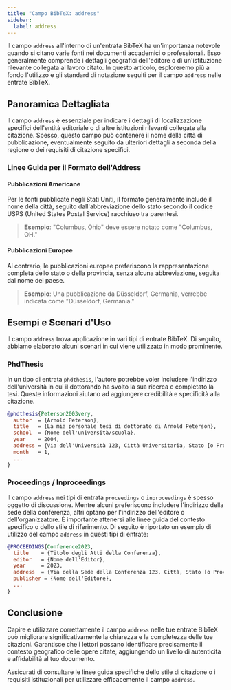 ```yaml
---
title: "Campo BibTeX: address"
sidebar:
  label: address
---
```



Il campo `address` all'interno di un'entrata BibTeX ha un'importanza notevole quando si citano varie fonti nei documenti accademici o professionali. Esso generalmente comprende i dettagli geografici dell'editore o di un'istituzione rilevante collegata al lavoro citato. In questo articolo, esploreremo più a fondo l'utilizzo e gli standard di notazione seguiti per il campo `address` nelle entrate BibTeX.

<CiteDrive />

## Panoramica Dettagliata

Il campo `address` è essenziale per indicare i dettagli di localizzazione specifici dell'entità editoriale o di altre istituzioni rilevanti collegate alla citazione. Spesso, questo campo può contenere il nome della città di pubblicazione, eventualmente seguito da ulteriori dettagli a seconda della regione o dei requisiti di citazione specifici.

### Linee Guida per il Formato dell'Address

#### Pubblicazioni Americane

Per le fonti pubblicate negli Stati Uniti, il formato generalmente include il nome della città, seguito dall'abbreviazione dello stato secondo il codice USPS (United States Postal Service) racchiuso tra parentesi.

> **Esempio**: "Columbus, Ohio" deve essere notato come "Columbus, OH."

#### Pubblicazioni Europee

Al contrario, le pubblicazioni europee preferiscono la rappresentazione completa dello stato o della provincia, senza alcuna abbreviazione, seguita dal nome del paese.

> **Esempio**: Una pubblicazione da Düsseldorf, Germania, verrebbe indicata come "Düsseldorf, Germania."

## Esempi e Scenari d'Uso

Il campo `address` trova applicazione in vari tipi di entrate BibTeX. Di seguito, abbiamo elaborato alcuni scenari in cui viene utilizzato in modo prominente.

### PhdThesis

In un tipo di entrata `phdthesis`, l'autore potrebbe voler includere l'indirizzo dell'università in cui il dottorando ha svolto la sua ricerca e completato la tesi. Queste informazioni aiutano ad aggiungere credibilità e specificità alla citazione.

```bibtex
@phdthesis{Peterson2003very,
  author  = {Arnold Peterson},
  title   = {La mia personale tesi di dottorato di Arnold Peterson},
  school  = {Nome dell'università/scuola},
  year    = 2004,
  address = {Via dell'Università 123, Città Universitaria, Stato [o Provincia], Paese},
  month   = 1,
  ...
}
```

### Proceedings / Inproceedings

Il campo `address` nei tipi di entrata `proceedings` o `inproceedings` è spesso oggetto di discussione. Mentre alcuni preferiscono includere l'indirizzo della sede della conferenza, altri optano per l'indirizzo dell'editore o dell'organizzatore. È importante attenersi alle linee guida del contesto specifico o dello stile di riferimento. Di seguito è riportato un esempio di utilizzo del campo `address` in questi tipi di entrate:

```bibtex
@PROCEEDINGS{Conference2023,
  title    = {Titolo degli Atti della Conferenza},
  editor   = {Nome dell'Editor},
  year     = 2023,
  address  = {Via della Sede della Conferenza 123, Città, Stato [o Provincia], Paese},
  publisher = {Nome dell'Editore},
  ...
}
```

## Conclusione

Capire e utilizzare correttamente il campo `address` nelle tue entrate BibTeX può migliorare significativamente la chiarezza e la completezza delle tue citazioni. Garantisce che i lettori possano identificare precisamente il contesto geografico delle opere citate, aggiungendo un livello di autenticità e affidabilità al tuo documento.

Assicurati di consultare le linee guida specifiche dello stile di citazione o i requisiti istituzionali per utilizzare efficacemente il campo `address`.